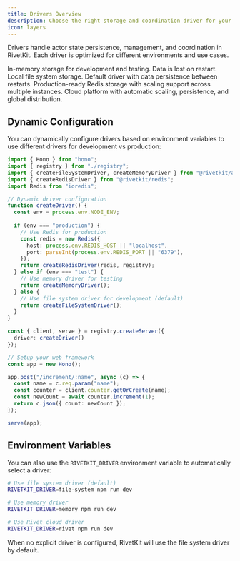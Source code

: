 ```yaml
---
title: Drivers Overview
description: Choose the right storage and coordination driver for your needs
icon: layers
---
```


Drivers handle actor state persistence, management, and coordination in RivetKit. Each driver is optimized for different environments and use cases.

<CardGroup cols={2}>
<Card title="Memory Driver" icon="memory" href="/drivers/memory">
  In-memory storage for development and testing. Data is lost on restart.
</Card>

<Card title="File System Driver" icon="file-system" href="/drivers/file-system">
  Local file system storage. Default driver with data persistence between restarts.
</Card>

<Card title="Redis Driver" icon="redis" href="/drivers/redis">
  Production-ready Redis storage with scaling support across multiple instances.
</Card>

<Card title="Rivet Driver" icon="rivet-bg" href="/drivers/rivet">
  Cloud platform with automatic scaling, persistence, and global distribution.
</Card>
</CardGroup>

## Dynamic Configuration

You can dynamically configure drivers based on environment variables to use different drivers for development vs production:

```ts server.ts
import { Hono } from "hono";
import { registry } from "./registry";
import { createFileSystemDriver, createMemoryDriver } from "@rivetkit/actor";
import { createRedisDriver } from "@rivetkit/redis";
import Redis from "ioredis";

// Dynamic driver configuration
function createDriver() {
  const env = process.env.NODE_ENV;
  
  if (env === "production") {
    // Use Redis for production
    const redis = new Redis({
      host: process.env.REDIS_HOST || "localhost",
      port: parseInt(process.env.REDIS_PORT || "6379"),
    });
    return createRedisDriver(redis, registry);
  } else if (env === "test") {
    // Use memory driver for testing
    return createMemoryDriver();
  } else {
    // Use file system driver for development (default)
    return createFileSystemDriver();
  }
}

const { client, serve } = registry.createServer({
  driver: createDriver()
});

// Setup your web framework
const app = new Hono();

app.post("/increment/:name", async (c) => {
  const name = c.req.param("name");
  const counter = client.counter.getOrCreate(name);
  const newCount = await counter.increment(1);
  return c.json({ count: newCount });
});

serve(app);
```

## Environment Variables

You can also use the `RIVETKIT_DRIVER` environment variable to automatically select a driver:

```sh
# Use file system driver (default)
RIVETKIT_DRIVER=file-system npm run dev

# Use memory driver
RIVETKIT_DRIVER=memory npm run dev

# Use Rivet cloud driver
RIVETKIT_DRIVER=rivet npm run dev
```

When no explicit driver is configured, RivetKit will use the file system driver by default.